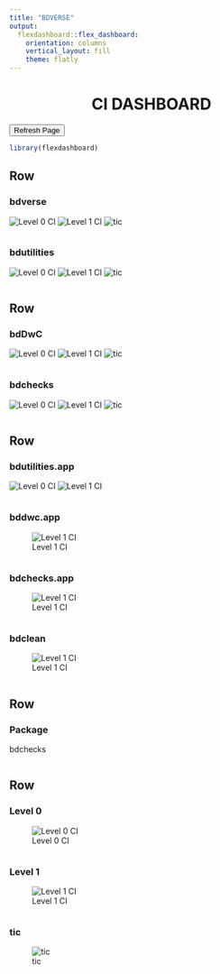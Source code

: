 ```yaml
---
title: "BDVERSE"
output: 
  flexdashboard::flex_dashboard:
    orientation: columns
    vertical_layout: fill
    theme: flatly
---
```

<center> <h1>CI DASHBOARD</h1> </center>
<button onClick="window.location.reload();">Refresh Page</button>

```r
library(flexdashboard)
```
Row
-------------------------------------
    
### bdverse

![Level 0 CI](https://github.com/bd-R/bdverse/workflows/Level%200%20CI/badge.svg)
![Level 1 CI](https://github.com/bd-R/bdverse/workflows/Level%201%20CI/badge.svg)
![tic](https://github.com/bd-R/bdverse/workflows/tic/badge.svg)

```r
```
    
### bdutilities

![Level 0 CI](https://github.com/bd-R/bdutilities/workflows/Level%200%20CI/badge.svg)
![Level 1 CI](https://github.com/bd-R/bdutilities/workflows/Level%201%20CI/badge.svg)
![tic](https://github.com/bd-R/bdutilities/workflows/tic/badge.svg)


```r

```

Row
-------------------------------------

### bdDwC

![Level 0 CI](https://github.com/bd-R/bdDwC/workflows/Level%200%20CI/badge.svg)
![Level 1 CI](https://github.com/bd-R/bdDwC/workflows/Level%201%20CI/badge.svg)
![tic](https://github.com/bd-R/bdDwC/workflows/tic/badge.svg)
    
```r

```
    
### bdchecks

![Level 0 CI](https://github.com/bd-R/bdchecks/workflows/Level%200%20CI/badge.svg)
![Level 1 CI](https://github.com/bd-R/bdchecks/workflows/Level%201%20CI/badge.svg)
![tic](https://github.com/bd-R/bdchecks/workflows/tic/badge.svg)

```r

```
   
Row
-------------------------------------
    
### bdutilities.app

![Level 0 CI](https://github.com/bd-R/bdutilities.app/workflows/Level%200%20CI/badge.svg)
![Level 1 CI](https://github.com/bd-R/bdutilities.app/workflows/Level%201%20CI/badge.svg)
    
```r

```
    
### bddwc.app

![Level 1 CI](https://github.com/bd-R/bddwc.app/workflows/Level%201%20CI/badge.svg)

```r

```

### bdchecks.app

![Level 1 CI](https://github.com/bd-R/bdchecks.app/workflows/Level%201%20CI/badge.svg)
    
```r

```
    
### bdclean

![Level 1 CI](https://github.com/bd-R/bdclean/workflows/Level%201%20CI/badge.svg)

```r

```


Row 
-------------------------------------
    
### Package

bdchecks 

```r
```
   
Row {.tabset .tabset-fade}
-------------------------------------
   
### Level 0

![Level 0 CI](https://github.com/bd-R/bdchecks/workflows/Level%200%20CI/badge.svg)

```r
```   
 
### Level 1

![Level 1 CI](https://github.com/bd-R/bdchecks/workflows/Level%201%20CI/badge.svg)

```r
```

### tic

![tic](https://github.com/bd-R/bdchecks/workflows/tic/badge.svg)
    
```r
```
